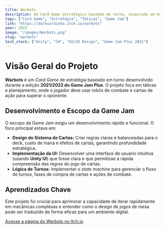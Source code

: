 ```yaml
---
title: Warbots
description: Um Card Game estratégico baseado em turno, inspirado em medabots.
tags: ["Card Game", "Estratégia", "Táticas", "Game Jam"]
link: "https://darksardinha.itch.io/warbots"
year: 2022
image: "/images/Warbots.png" 
slug: "warbots"
tech_stack: ["Unity", "C#", "UI/UX Design", "Game Jam Plus 2021"]
---
```


# Visão Geral do Projeto

**Warbots** é um *Card Game* de estratégia baseado em turno desenvolvido durante a edição **2021/2022 do Game Jam Plus**. O projeto foca em táticas e planejamento, onde o jogador deve usar robôs de combate e cartas de ação para superar o oponente.

## Desenvolvimento e Escopo da Game Jam

O escopo da Game Jam exigiu um desenvolvimento rápido e funcional. O foco principal estava em:

* **Design do Sistema de Cartas:** Criar regras claras e balanceadas para o deck, custo de mana e efeitos de cartas, garantindo profundidade estratégica.
* **Implementação da UI:** Desenvolver uma interface de usuário intuitiva (usando **Unity UI**) que fosse clara e que permitisse a rápida compreensão das regras do jogo de cartas.
* **Lógica de Turnos:** Implementar o *state machine* para gerenciar o fluxo de turnos, fases de compra de cartas e ações de combate.

## Aprendizados Chave

Este projeto foi crucial para aprimorar a capacidade de iterar rapidamente em mecânicas complexas e entender como o design de jogos de mesa pode ser traduzido de forma eficaz para um ambiente digital.

[Acesse a página do Warbots no Itch.io](https://darksardinha.itch.io/warbots)